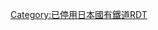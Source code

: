 {{Routemap|inline=<includeonly>yes</includeonly>|title=室木線|title-bg=#808080|title-color=white|map=
exSTR~~ ~~''{{link-ja|蘆屋線|芦屋線}}''
\eABZql+l\BHFq~~0.0~~[[遠賀川站|遠賀川]]~~[[鹿兒島本線]]
exBHF~~3.8~~''{{link-ja|古月站|古月駅|古月}}''
exBHF~~7.2~~''{{link-ja|鞍手站 (國鐵)|鞍手駅 (国鉄)|鞍手}}''
exBHF~~9.4~~''{{link-ja|八尋站|八尋駅|八尋}}''
exSKRZ-Au~~ ~~[[九州自動車道]]
exKBHFe~~11.2~~''{{link-ja|室木站|室木駅|室木}}''
STRq\STRq~~ ~~[[山陽新幹線]]
|bottom={{navbar|室木線RDT}}
}}<noinclude>
{{rdt intro|[[室木線]]}}
[[Category:已停用日本國有鐵道RDT]]
</noinclude>